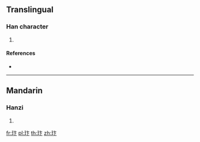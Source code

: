 {{character info/new}}
==Translingual==

===Han character===
{{Han char|rn=96|rad=玉|as=04|sn=8|four=|canj=MGYY}}

# {{defn|Han|sort=玉04}}

====References====
* {{Han ref|kx=0728.070|dkj=20864|dj=1140.070|hdz=21105.020|uh=73A3|ud=29603}}

----

==Mandarin==

===Hanzi===
{{cmn-hanzi|pin=[[bàng]] ([[bang4]]), [[biàn]] ([[bian4]])|wg=pang<sup>4</sup>, pien<sup>4</sup>}}

# {{defn|lang=cmn|sort=玉04}}

[[fr:玣]]
[[pl:玣]]
[[th:玣]]
[[zh:玣]]